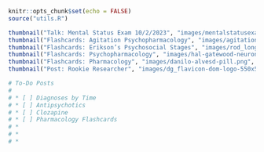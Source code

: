 <link rel="icon" type="image/png" href="image/dg_flavicon-dom-logo-550x550-NoBackground.png">

```r
knitr::opts_chunk$set(echo = FALSE)
source("utils.R")
```

```r
thumbnail("Talk: Mental Status Exam 10/2/2023", "images/mentalstatusexam.png", "https://bit.ly/mentalstatusexam")
thumbnail("Flashcards: Agitation Psychopharmacology", "images/agitation_psychopharmacology.png", "post_agitation_psychopharmacology.html")
thumbnail("Flashcards: Erikson’s Psychosocial Stages", "images/rod_long_unsplash.png", "post_eriksons_stages.html")
thumbnail("Flashcards: Psychopharmacology", "images/hal-gatewood-neuron.png","")
thumbnail("Flashcards: Pharmacology", "images/danilo-alvesd-pill.png", "post_pharmacology_anki.html")
thumbnail("Post: Rookie Researcher", "images/dg_flavicon-dom-logo-550x550-NoBackground.png", "post_rookie_researcher.html")
```

```r
# To-Do Posts
# 
# * [ ] Diagnoses by Time
# * [ ] Antipsychotics
# * [ ] Clozapine
# * [ ] Pharmacology Flashcards
# * 
# * 
# * 
```

